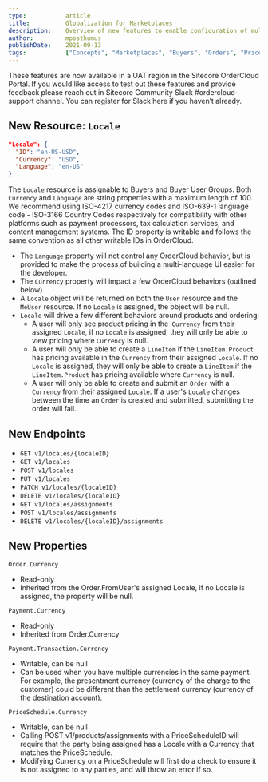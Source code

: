```yaml
---
type:           article
title:          Globalization for Marketplaces
description:    Overview of new features to enable configuration of multi-currency and multi-language Marketpalces.
author:         mposthumus
publishDate:    2021-09-13
tags:           ["Concepts", "Marketplaces", "Buyers", "Orders", "PriceSchedules"]
---
```


These features are now available in a UAT region in the Sitecore OrderCloud Portal. If you would like access to test out these features and provide feedback please reach out in Sitecore Community Slack #ordercloud-support channel. You can register for <Link to="https://docs.google.com/forms/d/1bAVDgP5-FhFh8ohPchHtifq-rz7EBkuPojAzdEofJyo/viewform?edit_requested=true">Slack</Link> here if you haven’t already.

## New Resource: `Locale`
```json
"Locale": {
  "ID": "en-US-USD",
  "Currency": "USD",
  "Language": "en-US"
}
```
The `Locale` resource is assignable to Buyers and Buyer User Groups. Both `Currency` and `Language` are string properties with a maximum length of 100. We recommend using <Link to="https://en.wikipedia.org/wiki/ISO_4217">ISO-4217</Link> currency codes and <Link to="https://en.wikipedia.org/wiki/ISO_639-1">ISO-639-1</Link> language code - <Link to="https://en.wikipedia.org/wiki/List_of_ISO_3166_country_codes">ISO-3166</Link> Country Codes respectively for compatibility with other platforms such as payment processors, tax calculation services, and content management systems. The ID property is writable and follows the same convention as all other <Link to="https://ordercloud.io/learn/ordercloud-basics/conventions#writeable-ids">writable IDs</Link> in OrderCloud. 
- The `Language` property will not control any OrderCloud behavior, but is provided to make the process of building a multi-language UI easier for the developer. 
- The `Currency` property will impact a few OrderCloud behaviors (outlined below).
- A `Locale` object will be returned on both the `User` resource and the `MeUser` resource. If no `Locale` is assigned, the object will be null.
- `Locale` will drive a few different behaviors around products and ordering:
   - A user will only see product pricing in the` Currency` from their assigned `Locale`, if no `Locale` is assigned, they will only be able to view pricing where `Currency` is null.
   - A user will only be able to create a `LineItem` if the `LineItem.Product` has pricing available in the `Currency` from their assigned `Locale`. If no `Locale` is assigned, they will only be able to create a `LineItem` if the `LineItem.Product` has pricing available where `Currency` is null.
   - A user will only be able to create and submit an `Order` with a `Currency` from their assigned `Locale`. If a user's `Locale` changes between the time an `Order` is created and submitted, submitting the order will fail.

## New Endpoints
- `GET v1/locales/{localeID}`
- `GET v1/locales`
- `POST v1/locales`
- `PUT v1/locales`
- `PATCH v1/locales/{localeID}`
- `DELETE v1/locales/{localeID}`
- `GET v1/locales/assignments`
- `POST v1/locales/assignments`
- `DELETE v1/locales/{localeID}/assignments`

## New Properties
`Order.Currency`  
- Read-only
- Inherited from the Order.FromUser's assigned Locale, if no Locale is assigned, the property will be null.

`Payment.Currency`
- Read-only
- Inherited from Order.Currency

`Payment.Transaction.Currency`
- Writable, can be null
- Can be used when you have multiple currencies in the same payment. For example, the presentment currency (currency of the charge to the customer) could be different than the settlement currency (currency of the destination account).

`PriceSchedule.Currency`
- Writable, can be null
- Calling POST v1/products/assignments with a PriceScheduleID will require that the party being assigned has a Locale with a Currency that matches the PriceSchedule.
- Modifying Currency on a PriceSchedule will first do a check to ensure it is not assigned to any parties, and will throw an error if so.
